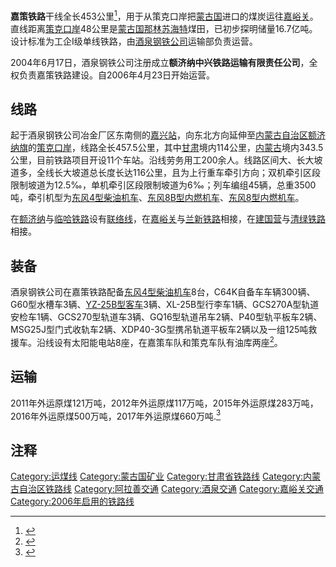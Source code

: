 {{Infobox rail system-route
| rail_name=嘉策铁路
| other_name=
| name_bgcolor=
| box_width=
| min-width=
<!--铁路标志部分-->
| banner_color=
| sec_banner_color=
| third_banner_color=
| fourth_color=
| fifth_banner_color=
| sixth_banner_color=
| seventh_color=
| eighth_banner_color=
| ninth_banner_color=
| tenth_color=
| eleventh_banner_color=
| twelfth_banner_color=
| thirteenth_color=
| fourteenth_banner_color=
| fifteenth_banner_color=
| sixteenth_color=
| seventeenth_banner_color=
| eighteenth_banner_color=
| nineteenth_color=
| twentieth_banner_color=
| 21st_banner_color=
| 22nd_banner_color=
| 23rd_banner_color=
| 24st_banner_color=
| 25st_banner_color=
| logo=Missing image text.svg
| logo_width=
| logo_note=
<!--照片及外国文字部分-->
| image=Missing image text.svg
| imagesize=
| caption=
| japanese_name=
| hiragana_name=
| romanji_name=
| korean_name=
<!--以下内容将显示在“概览”小栏-->
| code_name=
| locale=
| service_type=运煤专用线
| network=
| status=运营中
| stations=11
| start=[[嘉兴站_(甘肃省)|嘉兴站]]、[[策克站|策克站]]
| lines=
| main_route=
| secondary_route=
| branch_route=
| standard=[[国铁I级|国铁I级]]
| character=
| other_systems=
| mapcolour=
| mapcolourlink=
| main_stations=
| constructor=
<!--以下内容将显示在“技术数据”小栏-->
| system_length=
| line_title=
| length_in_operation=453公里
| total_length=453公里
| tracklength=
| track=1
| average_station_distance=40km
| max_speed=120km/h
| orbital_plane=
| track_gauge=
| distance_between_mainlines=
| min_radius=
| max_grade=
| block_signal=
| engine=
| electrified=
| control=自动闭塞
| depot=
| rollingstock=
| fleet_size=
<!--以下内容将显示在“营运信息”小栏-->
| begin_operation=2006年4月23日
| end_operation=
| operation_note=
| open_operation=
| time_first=
| time_last=
| journey_time=
| ridership=
| owner=[[酒泉钢铁集团公司|酒泉钢铁公司]]
| operator=额济纳中兴铁路运输有限责任公司
| franchise=
| hq=
| key_person=
| website=
<!--以下内容将显示在“线路图”小栏-->
| system_map=
| mapimage_width=
| route_map_title=
| route_map={{嘉策铁路RDT}}
| collapsed=
}}
'''嘉策铁路'''干线全长453公里<ref>{{cite web|title=大漠铁魂——嘉策铁路运转记|url=https://www.sohu.com/a/201959885_655962?referid=001cxzs00020008|accessdate=2019-03-27|author=荒原上的铁路 铁影|publisher=搜狐|archive-date=2019-07-31|archive-url=https://web.archive.org/web/20190731022059/https://www.sohu.com/a/201959885_655962?referid=001cxzs00020008|dead-url=no}}</ref>，用于从策克口岸把[[蒙古国|蒙古国]]进口的煤炭运往[[嘉峪关|嘉峪关]]。直线距离[[策克口岸|策克口岸]]48公里是[[蒙古国|蒙古国]][[那林苏海特|那林苏海特]]煤田，已初步探明储量16.7亿吨。设计标准为工企I级单线铁路，由[[酒泉钢铁集团公司|酒泉钢铁公司]]运输部负责运营。

2004年6月17日，酒泉钢铁公司注册成立'''额济纳中兴铁路运输有限责任公司'''，全权负责嘉策铁路建设。自2006年4月23日开始运营。

==线路==
起于酒泉钢铁公司冶金厂区东南侧的[[嘉兴站_(甘肃省)|嘉兴站]]，向东北方向延伸至[[内蒙古自治区|内蒙古自治区]][[额济纳旗|额济纳旗]]的[[策克口岸|策克口岸]]，线路全长457.5公里，其中[[甘肃|甘肃]]境内114公里，[[内蒙古|内蒙古]]境内343.5公里，目前铁路项目开设11个车站。沿线劳务用工200余人。线路区间大、长大坡道多，全线长大坡道总长度长达116公里，且为上行重车牵引方向；双机牵引区段限制坡道为12.5‰，单机牵引区段限制坡道为6‰；列车编组45辆，总重3500吨，牵引机型为[[东风4型柴油机车|东风4型柴油机车]]、[[东风8B型内燃机车|东风8B型内燃机车]]、[[东风8型内燃机车|东风8型内燃机车]]。

在[[额济纳站|额济纳]]与[[临策铁路|临哈铁路]]设有[[联络线|联络线]]，在[[嘉峪关站|嘉峪关]]与[[兰新铁路|兰新铁路]]相接，在[[建国营站|建国营]]与[[清绿铁路|清绿铁路]]相接。

==装备==
酒泉钢铁公司在嘉策铁路配备[[东风4型柴油机车|东风4型柴油机车]]8台，C64K自备车车辆300辆、G60型水槽车3辆、[[中国铁路25B型客车|YZ-25B型客车]]3辆、XL-25B型行李车1辆、GCS270A型轨道安检车1辆、GCS270型轨道车3辆、GQ16型轨道吊车2辆、P40型轨平板车2辆、MSG25J型门式收轨车2辆、XDP40-3G型携吊轨道平板车2辆以及一组125吨救援车。沿线设有太阳能电站8座，在嘉策车队和策克车队有油库两座<ref>{{cite journal|title=酒钢铁路运输能力评价与优化研究|author=高秉荣|publisher=兰州交通大学|year=2016|id=CNKI:CDMD:2.1017.235826}}</ref>。

==运输==
2011年外运原煤121万吨，2012年外运原煤117万吨，2015年外运原煤283万吨，2016年外运原煤500万吨，2017年外运原煤660万吨.<ref>{{Cite web|title=《一条“有煤运不出”的煤炭专线 直击临策铁路运营窘境》 发表于《中国经济周刊》记者南焱 朱日岭|url=http://www.ceweekly.cn/html/Article/2013052707986.html|accessdate=2013-11-09|archiveurl=https://web.archive.org/web/20170118215746/http://www.ceweekly.cn/html/Article/2013052707986.html|archivedate=2017-01-18|dead-url=yes}}</ref>

==注释==
{{Reflist|2}}
{{嘉策铁路|nocat}}
{{中国铁路}}
[[Category:运煤线|Category:运煤线]]
[[Category:蒙古国矿业|Category:蒙古国矿业]]
[[Category:甘肃省铁路线|Category:甘肃省铁路线]]
[[Category:内蒙古自治区铁路线|Category:内蒙古自治区铁路线]]
[[Category:阿拉善交通|Category:阿拉善交通]]
[[Category:酒泉交通|Category:酒泉交通]]
[[Category:嘉峪关交通|Category:嘉峪关交通]]
[[Category:2006年启用的铁路线|Category:2006年启用的铁路线]]